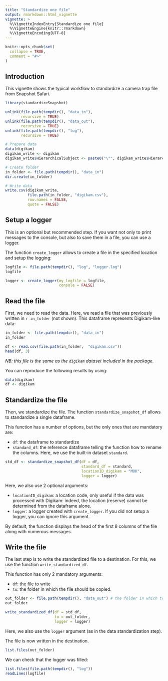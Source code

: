```yaml
---
title: "Standardize one file"
output: rmarkdown::html_vignette
vignette: >
  %\VignetteIndexEntry{Standardize one file}
  %\VignetteEngine{knitr::rmarkdown}
  %\VignetteEncoding{UTF-8}
---
```


```r
knitr::opts_chunk$set(
  collapse = TRUE,
  comment = "#>"
)
```

## Introduction

This vignette shows the typical workflow to standardize a camera trap file from Snapshot Safari.


```r
library(standardizeSnapshot)
```

```r
unlink(file.path(tempdir(), "data_in"), 
       recursive = TRUE) 
unlink(file.path(tempdir(), "data_out"), 
       recursive = TRUE) 
unlink(file.path(tempdir(), "log"), 
       recursive = TRUE) 
```

```r
# Prepare data
data(digikam)
digikam_write <- digikam
digikam_write$HierarchicalSubject <- paste0("\"", digikam_write$HierarchicalSubject, "\"")

# Create folder
in_folder <- file.path(tempdir(), "data_in")
dir.create(in_folder)

# Write data
write.csv(digikam_write, 
          file.path(in_folder, "digikam.csv"),
          row.names = FALSE,
          quote = FALSE)
```

## Setup a logger

This is an optional but recommended step. If you want not only to print messages to the console, but also to save them in a file, you can use a logger.

The function `create_logger` allows to create a file in the specified location and setup the logging:

```r
logfile <- file.path(tempdir(), "log", "logger.log")
logfile

logger <- create_logger(my_logfile = logfile, 
                        console = FALSE)
```

## Read the file

First, we need to read the data. Here, we read a file that was previously written in `r in_folder` (not shown). This dataframe represents Digikam-like data:

```r
in_folder <- file.path(tempdir(), "data_in")
in_folder

df <- read.csv(file.path(in_folder,  "digikam.csv"))
head(df, 3)
```

*NB: this file is the same as the `digikam` dataset included in the package.*

You can reproduce the following results by using:

```r
data(digikam)
df <- digikam
```


## Standardize the file

Then, we standardize the file. The function `standardize_snapshot_df` allows to standardize a single dataframe.

This function has a number of options, but the only ones that are mandatory are:

+ `df`: the dataframe to standardize
+ `standard_df`: the reference dataframe telling the function how to rename the columns. Here, we use the built-in dataset `standard`.

```r
std_df <- standardize_snapshot_df(df = df, 
                                  standard_df = standard,
                                  locationID_digikam = "MOK",
                                  logger = logger)
```

Here, we also use 2 optional arguments:

+ `locationID_digikam`: a location code, only useful if the data was processed with Digikam: indeed, the location (reserve) cannot be determined from the dataframe alone.
+ `logger`: a logger created with `create_logger`. If you did not setup a logger, you can ignore this argument.


By default, the function displays the head of the first 8 columns of the file along with numerous messages. 

## Write the file

The last step is to write the standardized file to a destination. For this, we use the function `write_standardized_df`.

This function has only 2 mandatory arguments:

+ `df`: the file to write
+ `to`: the folder in which the file should be copied.

```r
out_folder <- file.path(tempdir(), "data_out") # the folder in which to copy the file
out_folder

write_standardized_df(df = std_df,
                      to = out_folder,
                      logger = logger)
```

Here, we also use the `logger` argument (as in the data standardization step).


The file is now written in the destination.
```r
list.files(out_folder)
```


We can check that the logger was filled:

```r
list.files(file.path(tempdir(), "log"))
readLines(logfile)
```